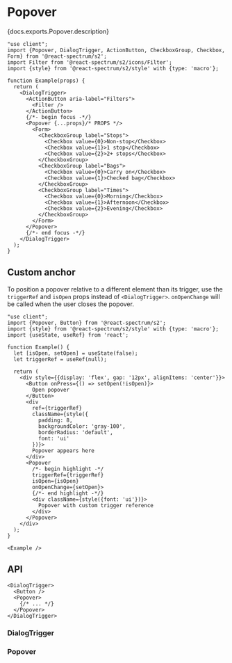 

# Popover

<PageDescription>{docs.exports.Popover.description}</PageDescription>

```tsx render docs={docs.exports.Popover} links={docs.links} props={['placement', 'size', 'offset', 'crossOffset', 'shouldFlip', 'hideArrow']} type="s2" initialProps={{size: 'S'}}
"use client";
import {Popover, DialogTrigger, ActionButton, CheckboxGroup, Checkbox, Form} from '@react-spectrum/s2';
import Filter from '@react-spectrum/s2/icons/Filter';
import {style} from '@react-spectrum/s2/style' with {type: 'macro'};

function Example(props) {
  return (
    <DialogTrigger>
      <ActionButton aria-label="Filters">
        <Filter />
      </ActionButton>
      {/*- begin focus -*/}
      <Popover {...props}/* PROPS */>
        <Form>
          <CheckboxGroup label="Stops">
            <Checkbox value={0}>Non-stop</Checkbox>
            <Checkbox value={1}>1 stop</Checkbox>
            <Checkbox value={2}>2+ stops</Checkbox>
          </CheckboxGroup>
          <CheckboxGroup label="Bags">
            <Checkbox value={0}>Carry on</Checkbox>
            <Checkbox value={1}>Checked bag</Checkbox>
          </CheckboxGroup>
          <CheckboxGroup label="Times">
            <Checkbox value={0}>Morning</Checkbox>
            <Checkbox value={1}>Afternoon</Checkbox>
            <Checkbox value={2}>Evening</Checkbox>
          </CheckboxGroup>
        </Form>
      </Popover>
      {/*- end focus -*/}
    </DialogTrigger>
  );
}
```

## Custom anchor

To position a popover relative to a different element than its trigger, use the `triggerRef` and `isOpen` props instead of `<DialogTrigger>`. `onOpenChange` will be called when the user closes the popover.

```tsx render
"use client";
import {Popover, Button} from '@react-spectrum/s2';
import {style} from '@react-spectrum/s2/style' with {type: 'macro'};
import {useState, useRef} from 'react';

function Example() {
  let [isOpen, setOpen] = useState(false);
  let triggerRef = useRef(null);

  return (
    <div style={{display: 'flex', gap: '12px', alignItems: 'center'}}>
      <Button onPress={() => setOpen(!isOpen)}>
        Open popover
      </Button>
      <div 
        ref={triggerRef}
        className={style({
          padding: 8, 
          backgroundColor: 'gray-100', 
          borderRadius: 'default',
          font: 'ui'
        })}>
        Popover appears here
      </div>
      <Popover 
        /*- begin highlight -*/
        triggerRef={triggerRef}
        isOpen={isOpen}
        onOpenChange={setOpen}>
        {/*- end highlight -*/}
        <div className={style({font: 'ui'})}>
          Popover with custom trigger reference
        </div>
      </Popover>
    </div>
  );
}

<Example />
```

## API

```tsx links={{DialogTrigger: '#dialogtrigger', Button: 'Button.html', Popover: '#popover'}}
<DialogTrigger>
  <Button />
  <Popover>
    {/* ... */}
  </Popover>
</DialogTrigger>
```

### DialogTrigger

<PropTable component={docs.exports.DialogTrigger} links={docs.links} />

### Popover

<PropTable component={docs.exports.Popover} links={docs.links} />

